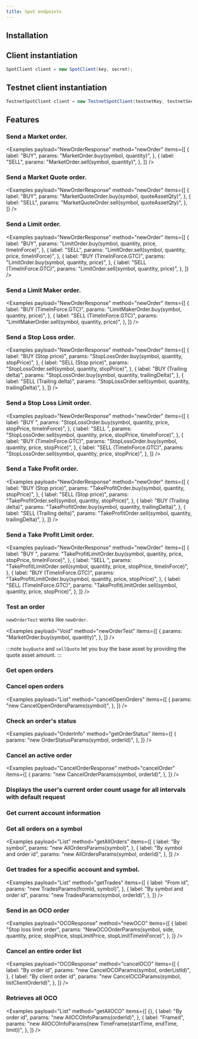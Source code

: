 ```yaml
---
title: Spot endpoints
---
```



<RepoBadges artifact="spot" />

## Installation

<ArtifactInstall repo="spot" />

## Client instantiation

```java
SpotClient client = new SpotClient(key, secret);
```

## Testnet client instantiation

```java
TestnetSpotClient client = new TestnetSpotClient(testnetKey, testnetSecret);
```

## Features

### Send a Market order.

<Examples
    payload="NewOrderResponse"
    method="newOrder"
    items={[
        {
            label: "BUY",
            params: "MarketOrder.buy(symbol, quantity)",
        },
        {
            label: "SELL",
            params: "MarketOrder.sell(symbol, quantity)",
        },
    ]}
/>

### Send a Market Quote order.

<Examples
    payload="NewOrderResponse"
    method="newOrder"
    items={[
        {
            label: "BUY",
            params: "MarketQuoteOrder.buy(symbol, quoteAssetQty)",
        },
        {
            label: "SELL",
            params: "MarketQuoteOrder.sell(symbol, quoteAssetQty)",
        },
    ]}
/>

### Send a Limit order.

<Examples
    payload="NewOrderResponse"
    method="newOrder"
    items={[
        {
            label: "BUY",
            params: "LimitOrder.buy(symbol, quantity, price, timeInForce)",
        },
        {
            label: "SELL",
            params: "LimitOrder.sell(symbol, quantity, price, timeInForce)",
        },
        {
            label: "BUY (TimeInForce.GTC)",
            params: "LimitOrder.buy(symbol, quantity, price)",
        },
        {
            label: "SELL (TimeInForce.GTC)",
            params: "LimitOrder.sell(symbol, quantity, price)",
        },
    ]}
/>

### Send a Limit Maker order.

<Examples
    payload="NewOrderResponse"
    method="newOrder"
    items={[
        {
            label: "BUY (TimeInForce.GTC)",
            params: "LimitMakerOrder.buy(symbol, quantity, price)",
        },
        {
            label: "SELL (TimeInForce.GTC)",
            params: "LimitMakerOrder.sell(symbol, quantity, price)",
        },
    ]}
/>

### Send a Stop Loss order.

<Examples
    payload="NewOrderResponse"
    method="newOrder"
    items={[
        {
            label: "BUY (Stop price)",
            params: "StopLossOrder.buy(symbol, quantity, stopPrice)",
        },
        {
            label: "SELL (Stop price)",
            params: "StopLossOrder.sell(symbol, quantity, stopPrice)",
        },
        {
            label: "BUY (Trailing delta)",
            params: "StopLossOrder.buy(symbol, quantity, trailingDelta)",
        },
        {
            label: "SELL (Trailing delta)",
            params: "StopLossOrder.sell(symbol, quantity, trailingDelta)",
        },
    ]}
/>

### Send a Stop Loss Limit order.

<Examples
    payload="NewOrderResponse"
    method="newOrder"
    items={[
        {
            label: "BUY ",
            params: "StopLossOrder.buy(symbol, quantity, price, stopPrice, timeInForce)",
        },
        {
            label: "SELL ",
            params: "StopLossOrder.sell(symbol, quantity, price, stopPrice, timeInForce)",
        },
        {
            label: "BUY (TimeInForce.GTC)",
            params: "StopLossOrder.buy(symbol, quantity, price, stopPrice)",
        },
        {
            label: "SELL (TimeInForce.GTC)",
            params: "StopLossOrder.sell(symbol, quantity, price, stopPrice)",
        },
    ]}
/>

### Send a Take Profit order.

<Examples
    payload="NewOrderResponse"
    method="newOrder"
    items={[
        {
            label: "BUY (Stop price)",
            params: "TakeProfitOrder.buy(symbol, quantity, stopPrice)",
        },
        {
            label: "SELL (Stop price)",
            params: "TakeProfitOrder.sell(symbol, quantity, stopPrice)",
        },
        {
            label: "BUY (Trailing delta)",
            params: "TakeProfitOrder.buy(symbol, quantity, trailingDelta)",
        },
        {
            label: "SELL (Trailing delta)",
            params: "TakeProfitOrder.sell(symbol, quantity, trailingDelta)",
        },
    ]}
/>

### Send a Take Profit Limit order.

<Examples
    payload="NewOrderResponse"
    method="newOrder"
    items={[
        {
            label: "BUY ",
            params: "TakeProfitLimitOrder.buy(symbol, quantity, price, stopPrice, timeInForce)",
        },
        {
            label: "SELL ",
            params: "TakeProfitLimitOrder.sell(symbol, quantity, price, stopPrice, timeInForce)",
        },
        {
            label: "BUY (TimeInForce.GTC)",
            params: "TakeProfitLimitOrder.buy(symbol, quantity, price, stopPrice)",
        },
        {
            label: "SELL (TimeInForce.GTC)",
            params: "TakeProfitLimitOrder.sell(symbol, quantity, price, stopPrice)",
        },
    ]}
/>

### Test an order

`newOrderTest` works like `newOrder`.

<Examples
    payload="Void"
    method="newOrderTest"
    items={[
        {
            params: "MarketOrder.buy(symbol, quantity)",
        },
    ]}
/>

:::note
`buyQuote` and `sellQuote` let you buy the base asset by providing the quote asset amount.
:::

### Get open orders

<Examples payload="List<OrderInfo>" method="getOpenOrders" items={[{}]} />

### Cancel open orders

<Examples
    payload="List<CancelOrderResponse>"
    method="cancelOpenOrders"
    items={[
        {
            params: "new CancelOpenOrdersParams(symbol)",
        },
    ]}
/>

### Check an order's status

<Examples
    payload="OrderInfo"
    method="getOrderStatus"
    items={[
        {
            params: "new OrderStatusParams(symbol, orderId)",
        },
    ]}
/>

### Cancel an active order

<Examples
    payload="CancelOrderResponse"
    method="cancelOrder"
    items={[
        {
            params: "new CancelOrderParams(symbol, orderId)",
        },
    ]}
/>

### Displays the user's current order count usage for all intervals with default request

<Examples payload="List<OrderCount>" method="getOrderCount" items={[{}]} />

### Get current account information

<Examples payload="Account" method="getAccount" items={[{}]} />

### Get all orders on a symbol

<Examples
    payload="List<OrderInfo>"
    method="getAllOrders"
    items={[
        {
            label: "By symbol",
            params: "new AllOrdersParams(symbol)",
        },
        {
            label: "By symbol and order id",
            params: "new AllOrdersParams(symbol, orderId)",
        },
    ]}
/>

### Get trades for a specific account and symbol.

<Examples
    payload="List<Trade>"
    method="getTrades"
    items={[
        {
            label: "From id",
            params: "new TradesParams(fromId, symbol)",
        },
        {
            label: "By symbol and order id",
            params: "new TradesParams(symbol, orderId)",
        },
    ]}
/>

### Send in an OCO order

<Examples
    payload="OCOResponse"
    method="newOCO"
    items={[
        {
            label: "Stop loss limit order",
            params: "NewOCOOrderParams(symbol, side, quantity, price, stopPrice, stopLimitPrice, stopLimitTimeInForce)",
        },
    ]}
/>

### Cancel an entire order list

<Examples
    payload="OCOResponse"
    method="cancelOCO"
    items={[
        {
            label: "By order id",
            params: "new CancelOCOParams(symbol, orderListId)",
        },
        {
            label: "By client order id",
            params: "new CancelOCOParams(symbol, listClientOrderId)",
        },
    ]}
/>

### Retrieves all OCO

<Examples
    payload="List<OCOInfo>"
    method="getAllOCO"
    items={[
        {},
        {
            label: "By order id",
            params: "new AllOCOInfoParams(orderId)",
        },
        {
            label: "Framed",
            params: "new AllOCOInfoParams(new TimeFrame(startTime, endTime, limit))",
        },
    ]}
/>

